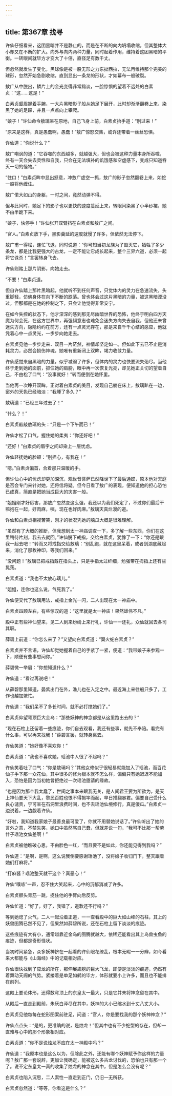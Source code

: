 ```yaml
---
---
---
```

title: 第367章 找寻
---





许仙仔细看来，这团黑暗并不是静止的，而是在不断的向内坍塌收缩，但其整体大小却又在不断的扩大。向外与向内两种力量，同时起着作用，维持着这团黑暗的平衡。一转眼间就毕方才变大了十倍，直径足有数千丈。

但忽然就发生了变化，黑球像是被一股无形之力东扯西拉，无法再维持那个完美的球形，忽然开始急剧收缩，直到显出一条龙的形状，才如幕布一般破裂。

敖广从中脱出，鳞片上的金光变得非常黯淡，一脸惊惧的望着不远处的白素贞：“这……这是！”

白素贞颦眉握着手腕，一大片黑暗影子般从她足下展开，此时却渐渐翻卷上来，染黑了她的足踝，并且一点点向上攀爬。

“娘子！”许仙命令敖璃呆在原地，自己飞身上前，白素贞抬手道：“别过来！”

“原来是这样，真是愚蠢啊，愚蠢！”敖广惊怒交集，或许还带着一丝丝恐惧。

许仙道：“你说什么？”

敖广嘲讽的道：“它吞噬的东西越多，就越强大，但也会被这种力量本身所吞噬，终有一天会失去灵性和自我，只会在无法填补的饥饿感和空虚感下，变成只知道吞灭一切的怪物。”

“住口！”白素贞眸中显出怒意，冲敖广虚空一抓，敖广的影子忽然翻卷上来，如蛇一般将他缠住。

敖广偌大如山的身躯，一时之间，竟然动弹不得。

但与此同时，她足下的影子也以更快的速度蔓延上来，转眼间染黑了小半纱裙，她不由半跪下来。

“娘子，快停手！”许仙张开双臂挡在白素贞和敖广之间。

“官人。”白素贞放下手，黑影羹延的速度就慢了许多，但依然无法停下。

敖广甫一得松，连忙飞退，同时说道：“你可知当初龙族为了毁灭它，牺牲了多少条龙，都是比我更强大的古龙，一定不能让它成长起来，整个三界六道，必须一起将它诛杀！”言罢转身飞去。

许仙则踏上那片阴影，向她走去。

“不要！”白素贞道。

但自许仙踏上那片黑暗起，他就听不到任何声音，只觉体内的灵力在急速流失，头重脚轻，仿佛身体在向下不断的跌落。曾也体会过这片黑暗的力量，被这黑暗湮没过，但那都是在她的控制之下，只会让他觉得非常安宁。

在如今失控的状态下，他才深深的感到那无尽幽暗世界的恐怖，他终于明白四方天魔为何会死，在这方世界中，再强韧意志也难免会迷失方向失去自我，但他还未曾迷失方向，隐隐约约在前方，还有一点灵光存在，那是来自千千心结的感应，他就凭着心中一点灵光，一步步向她走去。

白素贞见他一步步走来．双目一片茫然，神情却坚定如一。但如此下去已不止是消耗灵力，必然会损伤神魂，她唯有重新闭上双眸，竭力收敛力量。

许仙感觉来自黑暗的力量，似乎减弱了许多，但体内的灵力也快要流失殆尽。当他终于走到她的面前，抓住她的肩膀，眼中再一次恢复光亮，却见她正关切的望着自己，不由松了口气：“没事就好！”转而便倒在她怀里。

当他再一次睁开双眸，正对着白素贞的美目，发现自己躺在床上，敖璃趴在一边，窗外的天色已经暗淡：“我睡了多久？”

敖璃道：“已经三年过去了！”

“什么？！”

白素贞敲敲敖璃的头：“只是一个下午而已！”

许仙才松了口气，握住她的柔夷：“你还好吧！”

“还好！”白素贞的眉宇之间却染上一层忧虑。

许仙轻抚她的脸颊：“别担心，有我在！”

“嗯。”白素贞偏首，合着那只温暖的手。

但许仙心中的忧虑却更加深沉，观世音菩萨已然降世下了最后通蝶，原本他对天庭是否会专门来针对她，还将信将疑。但今日看了敖广的表现，便知道他的担心恐怕已成真，简直是把她当成巨大的灾害一般。

“姐姐刚才好厉害，那敖广忽然变这么强，我还以为我们死定了，不过你们最后干嘛抱在一起，好肉麻，咦，现在也好肉麻。”敖璃天真烂漫的道。

许仙和白素贞相视苦笑，刚才的状况凭她的脑瓜大概是很难理解。

“虽然有了大概的推断，但我想到太一神庙调查一下，多了解一些东西，你们在这里稍待片刻，我去去就回。”许仙脱下戒指，交给白素贞，犹豫了一下：“你还是跟我一起去吧！”转而又将戒指交给敖璃：“别乱跑，就在这里呆着，或者到湖底藏起来，消化了那枚神印，等我们回来。”

“没问题！”敖璃已把戒指戴在指头上，只是手指太过纤细，勉强带在拇指上还有些晃荡。

白素贞道：“我也不太放心璃儿。”

“姐姐，连你也这么说，气死我了。”

许仙便交代了敖璃用法，戒指上金光一闪，二人出现在太一神庙中。

白素贞四顾左右，有些惊叹的道：“这里就是太一神庙！果然雄伟不凡。”

殿中正有些神仙望来，见二人到来纷纷上来行礼，许仙一一还礼，众仙就回去各司其职。

薛碧上前道：“你怎么来了？”又望向白素贞道：“翼火蛇白素贞？”

白素贞并不言语，许仙却觉她握着自己的手紧了一紧，便道：“我带娘子来参观一下，顺便有些事想问你。”

薛碧微一举眉：“你想知道什么？”

许仙道：“看过再说吧！”

从薛碧那里知道，晏紫出门在外，渔儿也在入定之中。最近海上来往船只多了，工作也越加繁忙。

许仙道：“我们呆不了多长时间，就不必打搅她们了。”

白素贞仰望穹顶巨大金乌：“那些妖神的神念都是从这里跑出去的？”

“现在石柱上还留着一些痕迹，你们自去观看，我还有些事，就先不奉陪。看完有什么事，可以再来找我！”薛碧言罢，就转身离去。

许仙笑道：“她好像不喜欢你！”

白素贞道：“我也不喜欢她，瑶池中人很了不起吗？”

许仙笑着吐了口气：“你是敖璃吗？”其他女修似乎很轻易就能加入了瑶池，而百花仙子手下那一众花仙，其中很多的修为根本就不怎么样，偏偏只有她迟迟不能加入，恐怕是因为当初她曾拒绝过一次瑶池邀请的缘故。

“也是因为那个我太蠢了，世间之事本来跟我无关，是人间君王要为所欲为，是天上神仙要天下大乱，黎民百姓也恨不得揭竿而起，早日推翻暴君。偏要自己受什么良心谴责，宁可呆在石洞里浪费时间，也不去瑶池仙境修行，真是傻瓜。”白素贞一边说着，一边觑着许仙。

“好啦，我知道我家娘子最善良最可爱了，你就不用替她说话了。”许仙听出了她的言外之意，不禁失笑，她口中虽然骂自己蠢，但就差说一句，“我可不比那一帮劳什子瑶池女仙差啊！”

白素贞被他瞧破心思，不由脸色一红，“而且要不是如此，你还能见得到我吗？”

许仙道：“是啊，是啊，这么说我倒要感谢瑶池了，没将娘子收归门下，整天跟着她们打麻将。”

“打麻酱？瑶池整天就干这个？真恶心！”

许仙“噗哧”一声，忍不住大笑起来，心中的沉郁消减了许多。

白素贞额头青筋一跳，捉住他的手臂向后反剪。

许仙忙道：“好了，好了，我错了，道歉还不行吗？”

等到她熄了火气，二人一起沿着正道，一一查看殿中的巨大如山峰的石柱，其上的妖兽图腾已然不见了，但果然如薛碧所说，还在石柱上留下淡淡的痕迹。

这些痕迹有大有小，通常越靠近金乌的图腾就越大，依稀还能看出其上鸟兽虫鱼的痕迹，但都是奇形怪状。

当初时间紧急，众多妖神挤在一起看的许仙眼花缭乱，根本无暇一一分辨，如今看来大都能与《山海经》中的记载相对应。

许仙很快找到了应龙的所在，那伸展翅膀的巨大飞龙，即便是淡淡的痕迹，仍然有着舞动天阙的气势。紧接着是单足如鹤的毕方，体形就要小上许多，而且也不能排在前列。

这殿上要论体形，还得数穹顶上的东皇太一最大，只是它并未将神念留在其中。

从殿后一直走到殿前，朱厌白泽尽在其中，妖神的大小已缩水到十丈八丈大小。

白素贞见他每每在蛇形图案前驻足，问道：“官人，你是要找我的那个妖神神念？”

许仙点点头：“是的，更准确的说，是烛龙！”但其中也有不少蛇型的存在，但却一直难与心中的那个形象相对应。

白素贞道：“你不是说烛龙不应在太一神殿中吗？”

许仙道：“我原本也是这么以为，但除此之外，还能有哪个妖神赋予你这样的力量呢？敖广那一套说辞，更加让我确定，能被这么多古龙讨伐的，恐怕也只有那一个了。说不定东皇太一真的收集了烛龙的神念在其中，但是怎么会没有呢？”

白素贞也陷入沉思，二人索性一直走到正门，仍旧一无所获。

白素贞忽然道：“等等，你看这是什么？”